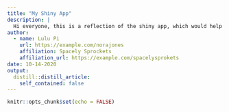 ```yaml
---
title: "My Shiny App"
description: |
  Hi everyone, this is a reflection of the shiny app, which would help you with basic analysis of COVID-19 daily cases in China as of 30 September 2020.  
author:
  - name: Lulu Pi 
    url: https://example.com/norajones
    affiliation: Spacely Sprockets
    affiliation_url: https://example.com/spacelysprokets
date: 10-14-2020
output:
  distill::distill_article:
    self_contained: false
---
```


```r
knitr::opts_chunk$set(echo = FALSE)
```









